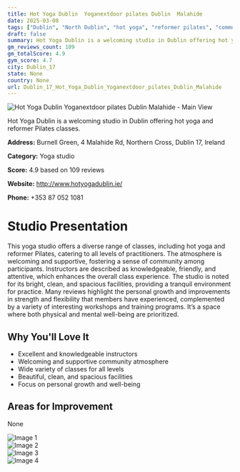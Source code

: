 ```yaml
---
title: Hot Yoga Dublin  Yoganextdoor pilates Dublin  Malahide
date: 2025-03-08
tags: ["Dublin", "North Dublin", "hot yoga", "reformer pilates", "community", "cleanliness", "Dublin 17"]  
draft: false
summary: Hot Yoga Dublin is a welcoming studio in Dublin offering hot yoga and reformer Pilates classes.
gm_reviews_count: 109
gm_totalScore: 4.9
gym_score: 4.7
city: Dublin_17
state: None
country: None
url: Dublin_17_Hot_Yoga_Dublin_Yoganextdoor_pilates_Dublin_Malahide
---
```


<div className="aspect-[16/9] relative my-8">
  <img 
    src="https://lh5.googleusercontent.com/p/AF1QipPvn_yuoO_fFqLEMeWHQ0WaU4flOkeGAhM_omXi=w1920-h1080-k-no"
    alt="Hot Yoga Dublin  Yoganextdoor pilates Dublin  Malahide - Main View"
    className="object-cover absolute inset-0 w-full h-full rounded-lg"
  />
</div>

Hot Yoga Dublin is a welcoming studio in Dublin offering hot yoga and reformer Pilates classes.

**Address:** Burnell Green, 4 Malahide Rd, Northern Cross, Dublin 17, Ireland

**Category:** Yoga studio

**Score:** 4.9 based on 109 reviews

**Website:** http://www.hotyogadublin.ie/

**Phone:** +353 87 052 1081

# Studio Presentation

This yoga studio offers a diverse range of classes, including hot yoga and reformer Pilates, catering to all levels of practitioners. The atmosphere is welcoming and supportive, fostering a sense of community among participants. Instructors are described as knowledgeable, friendly, and attentive, which enhances the overall class experience. The studio is noted for its bright, clean, and spacious facilities, providing a tranquil environment for practice. Many reviews highlight the personal growth and improvements in strength and flexibility that members have experienced, complemented by a variety of interesting workshops and training programs. It’s a space where both physical and mental well-being are prioritized.



## Why You'll Love It

- Excellent and knowledgeable instructors
- Welcoming and supportive community atmosphere
- Wide variety of classes for all levels
- Beautiful, clean, and spacious facilities
- Focus on personal growth and well-being

## Areas for Improvement

None

<div className="grid grid-cols-1 xl:grid-cols-2 gap-4 my-8">
<div className="aspect-[4/3] relative"><img src="https://lh3.googleusercontent.com/p/AF1QipPTLSFeH1PlOwjJ5IZUuNsNPYgs3BR60_-OSFLw=w1920-h1080-k-no" alt="Image 1" className="object-cover absolute inset-0 w-full h-full rounded-lg" /></div>
<div className="aspect-[4/3] relative"><img src="https://lh5.googleusercontent.com/p/AF1QipOT6StIq_jN4DwML7Y6xnxF8yj0GYX1o4zuPCBk=w1920-h1080-k-no" alt="Image 2" className="object-cover absolute inset-0 w-full h-full rounded-lg" /></div>
<div className="aspect-[4/3] relative"><img src="https://lh5.googleusercontent.com/p/AF1QipO5Sdu3DnyAeD8Vf_SxjtUwfYe7B7vWzogF9JFo=w1920-h1080-k-no" alt="Image 3" className="object-cover absolute inset-0 w-full h-full rounded-lg" /></div>
<div className="aspect-[4/3] relative"><img src="https://lh5.googleusercontent.com/p/AF1QipPSVJHZVXQcEBjbIS3e0xBkpxpIBYsz8Uuyx4n8=w1920-h1080-k-no" alt="Image 4" className="object-cover absolute inset-0 w-full h-full rounded-lg" /></div>
</div>